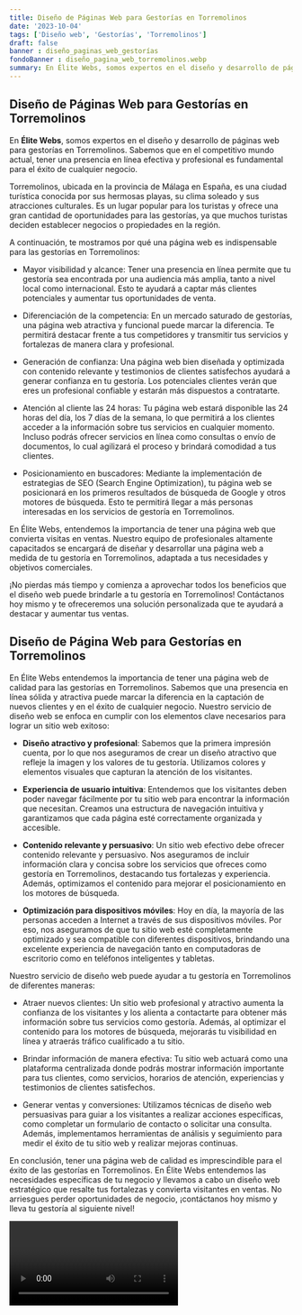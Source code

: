 ```yaml
---
title: Diseño de Páginas Web para Gestorías en Torremolinos
date: '2023-10-04'
tags: ['Diseño web', 'Gestorías', 'Torremolinos']
draft: false
banner : diseño_paginas_web_gestorías
fondoBanner : diseño_pagina_web_torremolinos.webp
summary: En Élite Webs, somos expertos en el diseño y desarrollo de páginas web para gestorías en Torremolinos. Sabemos que en el competitivo mundo actual, tener una presencia en línea efectiva y profesional es fundamental para el éxito de cualquier negocio. 
---
```


## Diseño de Páginas Web para Gestorías en Torremolinos

En **Élite Webs**, somos expertos en el diseño y desarrollo de páginas web para gestorías en Torremolinos. Sabemos que en el competitivo mundo actual, tener una presencia en línea efectiva y profesional es fundamental para el éxito de cualquier negocio. 

Torremolinos, ubicada en la provincia de Málaga en España, es una ciudad turística conocida por sus hermosas playas, su clima soleado y sus atracciones culturales. Es un lugar popular para los turistas y ofrece una gran cantidad de oportunidades para las gestorías, ya que muchos turistas deciden establecer negocios o propiedades en la región.

A continuación, te mostramos por qué una página web es indispensable para las gestorías en Torremolinos:

- Mayor visibilidad y alcance: Tener una presencia en línea permite que tu gestoría sea encontrada por una audiencia más amplia, tanto a nivel local como internacional. Esto te ayudará a captar más clientes potenciales y aumentar tus oportunidades de venta.

- Diferenciación de la competencia: En un mercado saturado de gestorías, una página web atractiva y funcional puede marcar la diferencia. Te permitirá destacar frente a tus competidores y transmitir tus servicios y fortalezas de manera clara y profesional.

- Generación de confianza: Una página web bien diseñada y optimizada con contenido relevante y testimonios de clientes satisfechos ayudará a generar confianza en tu gestoría. Los potenciales clientes verán que eres un profesional confiable y estarán más dispuestos a contratarte.

- Atención al cliente las 24 horas: Tu página web estará disponible las 24 horas del día, los 7 días de la semana, lo que permitirá a los clientes acceder a la información sobre tus servicios en cualquier momento. Incluso podrás ofrecer servicios en línea como consultas o envío de documentos, lo cual agilizará el proceso y brindará comodidad a tus clientes.

- Posicionamiento en buscadores: Mediante la implementación de estrategias de SEO (Search Engine Optimization), tu página web se posicionará en los primeros resultados de búsqueda de Google y otros motores de búsqueda. Esto te permitirá llegar a más personas interesadas en los servicios de gestoría en Torremolinos.

En Élite Webs, entendemos la importancia de tener una página web que convierta visitas en ventas. Nuestro equipo de profesionales altamente capacitados se encargará de diseñar y desarrollar una página web a medida de tu gestoría en Torremolinos, adaptada a tus necesidades y objetivos comerciales.

¡No pierdas más tiempo y comienza a aprovechar todos los beneficios que el diseño web puede brindarle a tu gestoría en Torremolinos! Contáctanos hoy mismo y te ofreceremos una solución personalizada que te ayudará a destacar y aumentar tus ventas.

<GifSeo />

<Cta />

## Diseño de Página Web para Gestorías en Torremolinos

En Élite Webs entendemos la importancia de tener una página web de calidad para las gestorías en Torremolinos. Sabemos que una presencia en línea sólida y atractiva puede marcar la diferencia en la captación de nuevos clientes y en el éxito de cualquier negocio. Nuestro servicio de diseño web se enfoca en cumplir con los elementos clave necesarios para lograr un sitio web exitoso:

- **Diseño atractivo y profesional**: Sabemos que la primera impresión cuenta, por lo que nos aseguramos de crear un diseño atractivo que refleje la imagen y los valores de tu gestoría. Utilizamos colores y elementos visuales que capturan la atención de los visitantes.

- **Experiencia de usuario intuitiva**: Entendemos que los visitantes deben poder navegar fácilmente por tu sitio web para encontrar la información que necesitan. Creamos una estructura de navegación intuitiva y garantizamos que cada página esté correctamente organizada y accesible.

- **Contenido relevante y persuasivo**: Un sitio web efectivo debe ofrecer contenido relevante y persuasivo. Nos aseguramos de incluir información clara y concisa sobre los servicios que ofreces como gestoría en Torremolinos, destacando tus fortalezas y experiencia. Además, optimizamos el contenido para mejorar el posicionamiento en los motores de búsqueda.

- **Optimización para dispositivos móviles**: Hoy en día, la mayoría de las personas acceden a Internet a través de sus dispositivos móviles. Por eso, nos aseguramos de que tu sitio web esté completamente optimizado y sea compatible con diferentes dispositivos, brindando una excelente experiencia de navegación tanto en computadoras de escritorio como en teléfonos inteligentes y tabletas.

Nuestro servicio de diseño web puede ayudar a tu gestoría en Torremolinos de diferentes maneras:

- Atraer nuevos clientes: Un sitio web profesional y atractivo aumenta la confianza de los visitantes y los alienta a contactarte para obtener más información sobre tus servicios como gestoría. Además, al optimizar el contenido para los motores de búsqueda, mejorarás tu visibilidad en línea y atraerás tráfico cualificado a tu sitio.

- Brindar información de manera efectiva: Tu sitio web actuará como una plataforma centralizada donde podrás mostrar información importante para tus clientes, como servicios, horarios de atención, experiencias y testimonios de clientes satisfechos.

- Generar ventas y conversiones: Utilizamos técnicas de diseño web persuasivas para guiar a los visitantes a realizar acciones específicas, como completar un formulario de contacto o solicitar una consulta. Además, implementamos herramientas de análisis y seguimiento para medir el éxito de tu sitio web y realizar mejoras continuas.

En conclusión, tener una página web de calidad es imprescindible para el éxito de las gestorías en Torremolinos. En Élite Webs entendemos las necesidades específicas de tu negocio y llevamos a cabo un diseño web estratégico que resalte tus fortalezas y convierta visitantes en ventas. No arriesgues perder oportunidades de negocio, ¡contáctanos hoy mismo y lleva tu gestoría al siguiente nivel!

<Video />

<CtaBot job='Gestorías' city='Torremolinos'/>

<Gmaps query='Torremolinos+españa+maps' />
